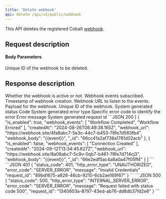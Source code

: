 ```yaml
---
title: 'Delete webhook'
api: delete /api/v2/public/webhook
---
```


This API deletes the registered Cobalt [webhook](https://app.gocobalt.io/webhooks). 

## Request description
#### Body Parameters
<ParamField body="id" type="string" required>
  Unique ID of the webhook to be deleted.
</ParamField>

## Response description

<Tabs>
  <Tab title="200">
    <ResponseField name="is_enabled" type="boolean">
     Whether the webhook is active or not.
    </ResponseField>
    <ResponseField name="webhook_events" type="array">
  Webhook events subscribed.
  </ResponseField>
      <ResponseField name="created_At" type="string">
     Timestamp of webhook creation.
    </ResponseField>
      <ResponseField name="webhook_url" type="string">
     Webhook URL to listen to the events.
    </ResponseField>
      <ResponseField name="webhook_body" type="object">
     Payload for the webhook.
    </ResponseField>
        <ResponseField name="_id" type="string">
     Unique ID of the webhook.
    </ResponseField>
  </Tab>


  <Tab title="Error">
    <ResponseField name="status_code" type="integer">
    System generated status Code
    </ResponseField>
    <ResponseField name="http_error_type" type="string">
    System generated error type
    </ResponseField>
    <ResponseField name="error_code" type="string">
    Specific error code to identify the error
    </ResponseField>
    <ResponseField name="message" type="string">
    Error message
    </ResponseField>
    <ResponseField name="request_id" type="string">
    System generated request id
    </ResponseField>
  </Tab>
</Tabs>

<ResponseExample>
```JSON 200
[
    {
        "is_enabled": true,
        "webhook_events": [
            "Workflow Completed",
            "Workflow Errored"
        ],
        "createdAt": "2024-08-26T08:49:38.165Z",
        "webhook_url": "https://webhook.site/4fa8abc7-5e3c-44c7-b453-78fe7d563fb4",
        "webhook_body": "{{event}}",
        "_id": "66cc41a2af738a1781d02acb"
    },
    {
        "is_enabled": false,
        "webhook_events": [
            "Connection Created"
        ],
        "createdAt": "2024-09-12T13:34:45.627Z",
        "webhook_url": "https://webhook.site/8a08abc7-5c9v-0qb7-b461-78fe7d714cj3",
        "webhook_body": "{{event}}",
        "_id": "66e2edf5ac4a8a0a47f05ff4"
    }
]
```
```JSON 401
{
    "status_code": 401,
    "http_error_type": "UNAUTHORIZED",
    "error_code": "SERVER_ERROR",
    "message": "Invalid Credentials"
    "request_id": "89bd1675-a826-46cb-9210-6cb2ae169f67"
}
```
```JSON 500
{
    "status_code": 500,
    "http_error_type": "INTERNAL_SERVER_ERROR",
    "error_code": "SERVER_ERROR",
    "message": "Request failed with status code 500",
    "request_id": "1340603a-8797-43ed-ab76-dd8db37fd2e6"
}
```
</ ResponseExample>